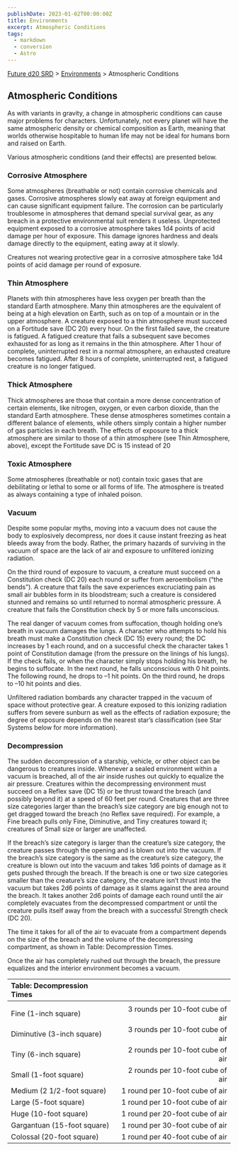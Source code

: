 ```yaml
---
publishDate: 2023-01-02T00:00:00Z
title: Environments
excerpt: Atmospheric Conditions
tags:
  - markdown
  - conversion
  - Astro
---
```






[Future d20 SRD](/#futureD20) > [Environments](future-d20-srd-environments-index) > Atmospheric Conditions




## Atmospheric Conditions


As with variants in gravity, a change in atmospheric conditions can cause major problems for characters. Unfortunately, not every planet will have the same atmospheric density or chemical composition as Earth, meaning that worlds otherwise hospitable to human life may not be ideal for humans born and raised on Earth.


Various atmospheric conditions (and their effects) are presented below.


### Corrosive Atmosphere


Some atmospheres (breathable or not) contain corrosive chemicals and gases. Corrosive atmospheres slowly eat away at foreign equipment and can cause significant equipment failure. The corrosion can be particularly troublesome in atmospheres that demand special survival gear, as any breach in a protective environmental suit renders it useless. Unprotected equipment exposed to a corrosive atmosphere takes 1d4 points of acid damage per hour of exposure. This damage ignores hardness and deals damage directly to the equipment, eating away at it slowly.


Creatures not wearing protective gear in a corrosive atmosphere take 1d4 points of acid damage per round of exposure.


### Thin Atmosphere


Planets with thin atmospheres have less oxygen per breath than the standard Earth atmosphere. Many thin atmospheres are the equivalent of being at a high elevation on Earth, such as on top of a mountain or in the upper atmosphere. A creature exposed to a thin atmosphere must succeed on a Fortitude save (DC 20) every hour. On the first failed save, the creature is fatigued. A fatigued creature that fails a subsequent save becomes exhausted for as long as it remains in the thin atmosphere. After 1 hour of complete, uninterrupted rest in a normal atmosphere, an exhausted creature becomes fatigued. After 8 hours of complete, uninterrupted rest, a fatigued creature is no longer fatigued.


### Thick Atmosphere


Thick atmospheres are those that contain a more dense concentration of certain elements, like nitrogen, oxygen, or even carbon dioxide, than the standard Earth atmosphere. These dense atmospheres sometimes contain a different balance of elements, while others simply contain a higher number of gas particles in each breath. The effects of exposure to a thick atmosphere are similar to those of a thin atmosphere (see Thin Atmosphere, above), except the Fortitude save DC is 15 instead of 20


### Toxic Atmosphere


Some atmospheres (breathable or not) contain toxic gases that are debilitating or lethal to some or all forms of life. The atmosphere is treated as always containing a type of inhaled poison.


### Vacuum


Despite some popular myths, moving into a vacuum does not cause the body to explosively decompress, nor does it cause instant freezing as heat bleeds away from the body. Rather, the primary hazards of surviving in the vacuum of space are the lack of air and exposure to unfiltered ionizing radiation.


On the third round of exposure to vacuum, a creature must succeed on a Constitution check (DC 20) each round or suffer from aeroembolism (“the bends”). A creature that fails the save experiences excruciating pain as small air bubbles form in its bloodstream; such a creature is considered stunned and remains so until returned to normal atmospheric pressure. A creature that fails the Constitution check by 5 or more falls unconscious.


The real danger of vacuum comes from suffocation, though holding one’s breath in vacuum damages the lungs. A character who attempts to hold his breath must make a Constitution check (DC 15) every round; the DC increases by 1 each round, and on a successful check the character takes 1 point of Constitution damage (from the pressure on the linings of his lungs). If the check fails, or when the character simply stops holding his breath, he begins to suffocate. In the next round, he falls unconscious with 0 hit points. The following round, he drops to –1 hit points. On the third round, he drops to –10 hit points and dies.


Unfiltered radiation bombards any character trapped in the vacuum of space without protective gear. A creature exposed to this ionizing radiation suffers from severe sunburn as well as the effects of radiation exposure; the degree of exposure depends on the nearest star’s classification (see Star Systems below for more information).


### Decompression


The sudden decompression of a starship, vehicle, or other object can be dangerous to creatures inside. Whenever a sealed environment within a vacuum is breached, all of the air inside rushes out quickly to equalize the air pressure. Creatures within the decompressing environment must succeed on a Reflex save (DC 15) or be thrust toward the breach (and possibly beyond it) at a speed of 60 feet per round. Creatures that are three size categories larger than the breach’s size category are big enough not to get dragged toward the breach (no Reflex save required). For example, a Fine breach pulls only Fine, Diminutive, and Tiny creatures toward it; creatures of Small size or larger are unaffected.


If the breach’s size category is larger than the creature’s size category, the creature passes through the opening and is blown out into the vacuum. If the breach’s size category is the same as the creature’s size category, the creature is blown out into the vacuum and takes 1d6 points of damage as it gets pushed through the breach. If the breach is one or two size categories smaller than the creature’s size category, the creature isn’t thrust into the vacuum but takes 2d6 points of damage as it slams against the area around the breach. It takes another 2d6 points of damage each round until the air completely evacuates from the decompressed compartment or until the creature pulls itself away from the breach with a successful Strength check (DC 20).


The time it takes for all of the air to evacuate from a compartment depends on the size of the breach and the volume of the decompressing compartment, as shown in Table: Decompression Times.


Once the air has completely rushed out through the breach, the pressure equalizes and the interior environment becomes a vacuum.


| Table: Decompression Times |  |
| :---------------------------- | --: |
|  |  |
| Fine (1-inch square) | 3 rounds per 10-foot cube of air |
| Diminutive (3-inch square) | 3 rounds per 10-foot cube of air |
| Tiny (6-inch square) | 2 rounds per 10-foot cube of air |
| Small (1-foot square) | 2 rounds per 10-foot cube of air |
| Medium (2 1/2-foot square) | 1 round per 10-foot cube of air |
| Large (5-foot square) | 1 round per 10-foot cube of air |
| Huge (10-foot square) | 1 round per 20-foot cube of air |
| Gargantuan (15-foot square) | 1 round per 30-foot cube of air |
| Colossal (20-foot square) | 1 round per 40-foot cube of air |




